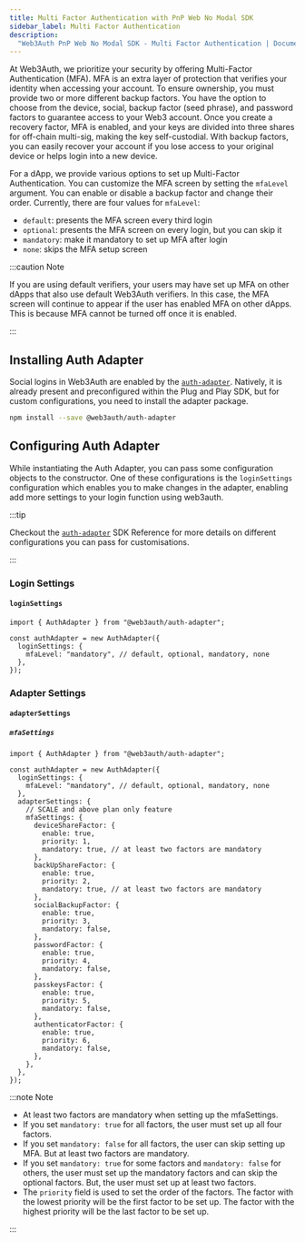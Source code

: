 ```yaml
---
title: Multi Factor Authentication with PnP Web No Modal SDK
sidebar_label: Multi Factor Authentication
description:
  "Web3Auth PnP Web No Modal SDK - Multi Factor Authentication | Documentation - Web3Auth"
---
```



At Web3Auth, we prioritize your security by offering Multi-Factor Authentication (MFA). MFA is an
extra layer of protection that verifies your identity when accessing your account. To ensure
ownership, you must provide two or more different backup factors. You have the option to choose from
the device, social, backup factor (seed phrase), and password factors to guarantee access to your
Web3 account. Once you create a recovery factor, MFA is enabled, and your keys are divided into
three shares for off-chain multi-sig, making the key self-custodial. With backup factors, you can
easily recover your account if you lose access to your original device or helps login into a new
device.

For a dApp, we provide various options to set up Multi-Factor Authentication. You can customize the
MFA screen by setting the `mfaLevel` argument. You can enable or disable a backup factor and change
their order. Currently, there are four values for `mfaLevel`:

- `default`: presents the MFA screen every third login
- `optional`: presents the MFA screen on every login, but you can skip it
- `mandatory`: make it mandatory to set up MFA after login
- `none`: skips the MFA setup screen

:::caution Note

If you are using default verifiers, your users may have set up MFA on other dApps that also use
default Web3Auth verifiers. In this case, the MFA screen will continue to appear if the user has
enabled MFA on other dApps. This is because MFA cannot be turned off once it is enabled.

:::

<MFAMinimumPlan />

## Installing Auth Adapter

Social logins in Web3Auth are enabled by the [`auth-adapter`](/sdk/pnp/web/adapters/auth). Natively,
it is already present and preconfigured within the Plug and Play SDK, but for custom configurations,
you need to install the adapter package.

```bash npm2yarn
npm install --save @web3auth/auth-adapter
```

## Configuring Auth Adapter

While instantiating the Auth Adapter, you can pass some configuration objects to the constructor.
One of these configurations is the `loginSettings` configuration which enables you to make changes
in the adapter, enabling add more settings to your login function using web3auth.

:::tip

Checkout the [`auth-adapter`](/sdk/pnp/web/adapters/auth) SDK Reference for more details on
different configurations you can pass for customisations.

:::

### Login Settings

#### `loginSettings`

<AuthLoginSettings />

```tsx title="Usage"
import { AuthAdapter } from "@web3auth/auth-adapter";

const authAdapter = new AuthAdapter({
  loginSettings: {
    mfaLevel: "mandatory", // default, optional, mandatory, none
  },
});
```

### Adapter Settings

#### `adapterSettings`

<AuthAdapterSettings />

##### `mfaSettings`

<MFAMinimumPlan />

```tsx title="Usage"
import { AuthAdapter } from "@web3auth/auth-adapter";

const authAdapter = new AuthAdapter({
  loginSettings: {
    mfaLevel: "mandatory", // default, optional, mandatory, none
  },
  adapterSettings: {
    // SCALE and above plan only feature
    mfaSettings: {
      deviceShareFactor: {
        enable: true,
        priority: 1,
        mandatory: true, // at least two factors are mandatory
      },
      backUpShareFactor: {
        enable: true,
        priority: 2,
        mandatory: true, // at least two factors are mandatory
      },
      socialBackupFactor: {
        enable: true,
        priority: 3,
        mandatory: false,
      },
      passwordFactor: {
        enable: true,
        priority: 4,
        mandatory: false,
      },
      passkeysFactor: {
        enable: true,
        priority: 5,
        mandatory: false,
      },
      authenticatorFactor: {
        enable: true,
        priority: 6,
        mandatory: false,
      },
    },
  },
});
```

:::note Note

- At least two factors are mandatory when setting up the mfaSettings.
- If you set `mandatory: true` for all factors, the user must set up all four factors.
- If you set `mandatory: false` for all factors, the user can skip setting up MFA. But at least two
  factors are mandatory.
- If you set `mandatory: true` for some factors and `mandatory: false` for others, the user must set
  up the mandatory factors and can skip the optional factors. But, the user must set up at least two
  factors.
- The `priority` field is used to set the order of the factors. The factor with the lowest priority
  will be the first factor to be set up. The factor with the highest priority will be the last
  factor to be set up.

:::
